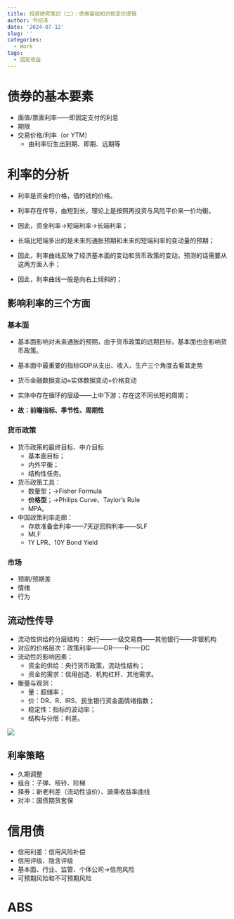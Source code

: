 ```yaml
---
title: 投资研究笔记（二）：债券基础知识和定价逻辑
author: 令纪泽
date: '2024-07-12'
slug: ''
categories:
  - Work
tags:
  - 固定收益
---
```

# 债券的基本要素

- 面值/票面利率——即固定支付的利息
- 期限
- 交易价格/利率（or YTM）
  - 由利率衍生出到期、即期、远期等

# 利率的分析

- 利率是资金的价格，借的钱的价格。
- 利率存在传导，由短到长，理论上是按照再投资与风险平价来一价均衡。

- 因此，资金利率→短端利率→长端利率；

- 长端比短端多出的是未来的通胀预期和未来的短端利率的变动量的预期；
- 因此，利率曲线反映了经济基本面的变动和货币政策的变动，预测的话需要从这两方面入手；
- 因此，利率曲线一般是向右上倾斜的；

## 影响利率的三个方面

### 基本面

- 基本面影响对未来通胀的预期，由于货币政策的远期目标，基本面也会影响货币政策。
- 基本面中最重要的指标GDP从支出、收入、生产三个角度去看其走势
- 货币金融数据变动≈实体数据变动+价格变动
- 实体中存在循环的层级——上中下游；存在这不同长短的周期；

- **故：前瞻指标、季节性、周期性**

### 货币政策

- 货币政策的最终目标、中介目标
  - 基本面目标；
  - 内外平衡；
  - 结构性任务。
  
- 货币政策工具：
  - 数量型；→Fisher Formula
  - **价格型**；→Philips Curve、Taylor's Rule
  - MPA。
- 中国政策利率走廊：
  - 存款准备金利率——7天逆回购利率——SLF
  - MLF
  - 1Y LPR、10Y Bond Yield

### 市场
- 预期/预期差
- 情绪
- 行为

## 流动性传导

- 流动性供给的分层结构： 央行——一级交易商——其他银行——非银机构
- 对应的价格层次：政策利率——DR——R——DC
- 流动性的影响因素：
  - 资金的供给：央行货币政策，流动性结构；
  - 资金的需求：信用创造、机构杠杆、其他需求。
- 衡量与观测：
  - 量：超储率；
  - 价：DR、R、IRS、民生银行资金面情绪指数；
  - 稳定性：指标的波动率；
  - 结构与分层：利差。
  
![](https://wpimg-wscn.awtmt.com/4dd2bb3f-9853-429e-aa64-cf4c0135466e.png)

## 利率策略

- 久期调整
- 组合：子弹、哑铃、阶梯
- 择券：新老利差（流动性溢价）、骑乘收益率曲线
- 对冲：国债期货套保

# 信用债

- 信用利差：信用风险补偿
- 信用评级、隐含评级
- 基本面、行业、监管、个体公司→信用风险
- 可预期风险和不可预期风险

# ABS